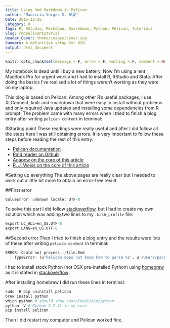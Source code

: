 ```yaml
---
title: Using Rmd Markdown in Pelican
author: "Mauricio Vargas S. 帕夏"
Date: 2015-12-25
Category: R
Tags: R, RStudio, Markdown, Rmarkdown, Python, Pelican, Tutorials
Slug: rmdpelicantutorial
Header_Cover: theme/images/cover.svg
Summary: A definitive setup for OSX.
output: html_document
---
```


```r
knitr::opts_chunk$set(message = F, error = F, warning = F, comment = NA, fig.align = 'center', dpi = 100, fig.width=6, fig.height=5, tidy = F, cache.path = '.cache/', fig.path = '../content/cvtemplate/')
```

My notebook is dead until I buy a new battery. Now I'm using a lent MacBook Pro for urgent work and I had to install R, RStudio and Stata. After doing the basics I've realised a lot of things weren't working as they were on my laptop.

This blog is based on Pelican. Among other R's useful packages, I use XLConnect, knitr and rmarkdown that were easy to install without problems and only required Java updates and installing some dependencies from R prompt. The problem came with many errors when I tried to finish a blog entry after writing `pelican content` in terminal: 

#Starting point
These readings were really useful and after I did follow all the steps here I was still obtaining errors. It is very important to follow these steps before reading the rest of this entry.

* [Pelican documentation](http://docs.getpelican.com/en/3.6.3/quickstart.html) 
* [Rmd reader on Github](https://github.com/getpelican/pelican-plugins/tree/master/rmd_reader)
* [Agapow on the core of this article](http://www.agapow.net/programming/web-development/pelican/using-rmd/)
* [R. J. Weiss on the core of this article](https://rjweiss.github.io/articles/2014_08_25/testing-rmarkdown-integration/)
 
#Setting up everything
The above pages are really clear but I needed to work out a little bit more to obtain an error-free result.

##First error 

```r
ValueError: unknown locale: UTF-8
```

To solve this part I did follow [stackoverflow](http://stackoverflow.com/questions/33716748/python-valueerror-unknown-locale-utf-8), but I had to create my own solution which was adding two lines to my `.bash_profile` file:
```r
export LC_ALL=en_US.UTF-8
export LANG=en_US.UTF-8
```

##Second error
Then I tried to finish a blog entry and the results were lots of these after writing `pelican content` in terminal:
```r
ERROR: Could not process ./file.Rmd
  | TypeError: (u'Pelican does not know how to parse %s', u'/Users/pacha/pachamaltese.github.io/blog/content/file.Rmd')
```

I had to install stock Python (not OSX pre-installed Python) using [homebrew](http://brew.sh/) as it is stated in [stackoverflow](http://stackoverflow.com/questions/26508606/error-using-pelican-quickstart-no-module-named-html-parser)

After installing homebrew I did run these lines in terminal:
```r
sudo -H pip uninstall pelican
brew install python
which python # should show /usr/local/bin/python
python -V # Python 2.7.11 in my case
pip install pelican
```

Then I did restart my computer and Pelican worked fine.



